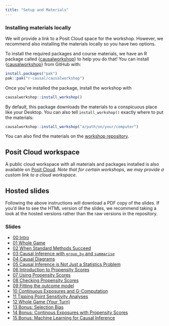 ```yaml
---
title: "Setup and Materials"
---
```


### Installing materials locally

We will provide a link to a Posit Cloud space for the workshop.
However, we recommend also installing the materials locally so you have two options.

To install the required packages and course materials, we have an R package called {[causalworkshop](https://github.com/malcolmbarrett/causalworkshop)} to help you do that!
You can install {[causalworkshop](https://github.com/r-causal/causalworkshop)} from GitHub with:

``` r
install.packages("pak")
pak::pak("r-causal/causalworkshop")
```

Once you've installed the package, install the workshop with

``` r
causalworkshop::install_workshop()
```

By default, this package downloads the materials to a conspicuous place like your Desktop.
You can also tell `install_workshop()` exactly where to put the materials:

``` r
causalworkshop::install_workshop("a/path/on/your/computer")
```

You can also find the materials on the [workshop repository](https://github.com/r-causal/causal_inference_r_workshop).

## Posit Cloud workspace

A public cloud workspace with all materials and packages installed is also available on [Posit Cloud](https://posit.cloud/content/1975583).
*Note that for certain workshops, we may provide a custom link to a cloud workspace.*

## Hosted slides

Following the above instructions will download a PDF copy of the slides.
If you'd like to see the HTML version of the slides, we recommend taking a look at the hosted versions rather than the raw versions in the repository.

### Slides

-   [00 Intro](https://causal-inference-r-workshop.netlify.app/00-intro.html)
-   [01 Whole Game](https://causal-inference-r-workshop.netlify.app/01-causal_modeling_whole_game.html)
-   [02 When Standard Methods Succeed](https://causal-inference-r-workshop.netlify.app/02-when-standard-methods-succeed.html)
-   [03 Causal Inference with `group_by` and `summarise`](https://causal-inference-r-workshop.netlify.app/03-causal-inference-with-group-by-and-summarise.html)
-   [04 Causal Diagrams](https://causal-inference-r-workshop.netlify.app/04-dags.html)
-   [05 Causal Inference is Not Just a Statistics Problem](https://causal-inference-r-workshop.netlify.app/05-quartets.html)
-   [06 Introduction to Propensity Scores](https://causal-inference-r-workshop.netlify.app/06-pscores.html)
-   [07 Using Propensity Scores](https://causal-inference-r-workshop.netlify.app/07-using-pscores.html)
-   [08 Checking Propensity Scores](https://causal-inference-r-workshop.netlify.app/08-pscore-diagnostics.html)
-   [09 Fitting the outcome model](https://causal-inference-r-workshop.netlify.app/09-outcome-model.html)
-   [10 Continuous Exposures and G-Computation](https://causal-inference-r-workshop.netlify.app/10-continuous-g-comp.html)
-   [11 Tipping Point Sensitivity Analyses](https://causal-inference-r-workshop.netlify.app/11-tipr.html)
-   [12 Whole Game (Your Turn)](https://causal-inference-r-workshop.netlify.app/12-whole_game-2.html)
-   [13 Bonus: Selection Bias](https://causal-inference-r-workshop.netlify.app/13-bonus-selection-bias.html)
-   [14 Bonus: Continous Exposures with Propensity Scores](https://causal-inference-r-workshop.netlify.app/14-bonus-continuous-pscores.html)
-   [15 Bonus: Machine Learning for Causal Inference](https://causal-inference-r-workshop.netlify.app/15-bonus-ml-for-causal.html)

